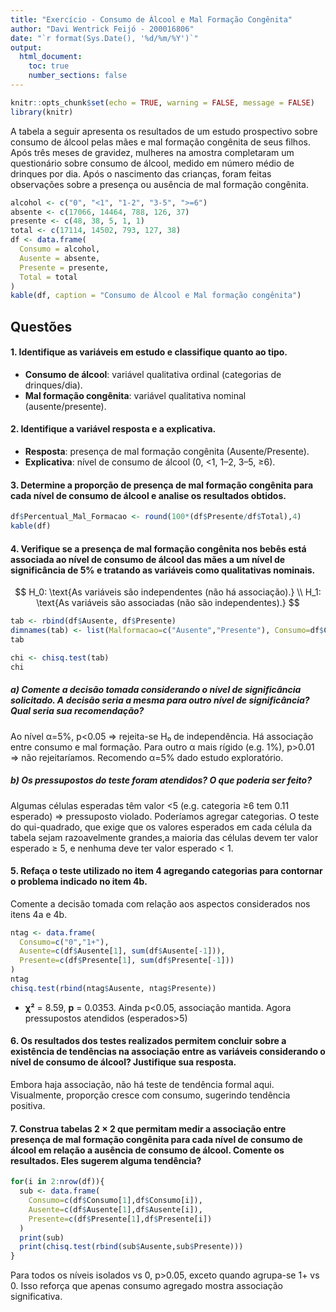 ```yaml
---
title: "Exercício - Consumo de Álcool e Mal Formação Congênita"
author: "Davi Wentrick Feijó - 200016806"
date: "`r format(Sys.Date(), '%d/%m/%Y')`"
output:
  html_document:
    toc: true
    number_sections: false
---
```


```r
knitr::opts_chunk$set(echo = TRUE, warning = FALSE, message = FALSE)
library(knitr)
```

A tabela a seguir apresenta os resultados de um estudo prospectivo sobre consumo de álcool pelas mães e mal formação congênita de seus filhos. Após três meses de gravidez, mulheres na amostra completaram um questionário sobre consumo de álcool, medido em número médio de drinques por dia. Após o nascimento das crianças, foram feitas observações sobre a presença ou ausência de mal formação congênita.

```r
alcohol <- c("0", "<1", "1-2", "3-5", ">=6")
absente <- c(17066, 14464, 788, 126, 37)
presente <- c(48, 38, 5, 1, 1)
total <- c(17114, 14502, 793, 127, 38)
df <- data.frame(
  Consumo = alcohol,
  Ausente = absente,
  Presente = presente,
  Total = total
)
kable(df, caption = "Consumo de Álcool e Mal formação congênita")
```

## Questões

#### 1. **Identifique as variáveis em estudo e classifique quanto ao tipo.**

- **Consumo de álcool**: variável qualitativa ordinal (categorias de drinques/dia).
- **Mal formação congênita**: variável qualitativa nominal (ausente/presente).

#### 2. **Identifique a variável resposta e a explicativa.**

- **Resposta**: presença de mal formação congênita (Ausente/Presente).
- **Explicativa**: nível de consumo de álcool (0, &lt;1, 1–2, 3–5, ≥6).

#### 3. **Determine a proporção de presença de mal formação congênita para cada nível de consumo de álcool e analise os resultados obtidos.**

```r
df$Percentual_Mal_Formacao <- round(100*(df$Presente/df$Total),4)
kable(df)
```

#### 4. **Verifique se a presença de mal formação congênita nos bebês está associada ao nível de consumo de álcool das mães a um nível de significância de 5% e tratando as variáveis como qualitativas nominais.**

$$
H_0: \text{As variáveis são independentes (não há associação).} \\
H_1: \text{As variáveis são associadas (não são independentes).}
$$

```r
tab <- rbind(df$Ausente, df$Presente)
dimnames(tab) <- list(Malformacao=c("Ausente","Presente"), Consumo=df$Consumo)
tab
```


```r
chi <- chisq.test(tab)
chi
```


##### a) Comente a decisão tomada considerando o nível de significância solicitado. A decisão seria a mesma para outro nível de significância? Qual seria sua recomendação?  

Ao nível α=5%, p<0.05 ⇒ rejeita-se H₀ de independência. Há associação entre consumo e mal formação.
Para outro α mais rígido (e.g. 1%), p>0.01 ⇒ não rejeitaríamos. Recomendo α=5% dado estudo exploratório.

##### b) Os pressupostos do teste foram atendidos? O que poderia ser feito?  

Algumas células esperadas têm valor <5 (e.g. categoria ≥6 tem 0.11 esperado) ⇒ pressuposto violado. Poderíamos agregar categorias. O teste do qui-quadrado, que exige que os valores esperados em cada célula da tabela sejam razoavelmente grandes,a maioria das células devem ter valor esperado ≥ 5, e nenhuma deve ter valor esperado < 1.

#### 5. **Refaça o teste utilizado no item 4 agregando categorias para contornar o problema indicado no item 4b.**  
Comente a decisão tomada com relação aos aspectos considerados nos itens 4a e 4b.  
   
```r
ntag <- data.frame(
  Consumo=c("0","1+"),
  Ausente=c(df$Ausente[1], sum(df$Ausente[-1])),
  Presente=c(df$Presente[1], sum(df$Presente[-1]))
)
ntag
chisq.test(rbind(ntag$Ausente, ntag$Presente))
```

- **χ²** = 8.59, **p** = 0.0353. Ainda p<0.05, associação mantida. Agora pressupostos atendidos (esperados>5)

#### 6. **Os resultados dos testes realizados permitem concluir sobre a existência de tendências na associação entre as variáveis considerando o nível de consumo de álcool? Justifique sua resposta.**

Embora haja associação, não há teste de tendência formal aqui. Visualmente, proporção cresce com consumo, sugerindo tendência positiva.

#### 7. **Construa tabelas 2 × 2 que permitam medir a associação entre presença de mal formação congênita para cada nível de consumo de álcool em relação a ausência de consumo de álcool. Comente os resultados. Eles sugerem alguma tendência?**

```r
for(i in 2:nrow(df)){
  sub <- data.frame(
    Consumo=c(df$Consumo[1],df$Consumo[i]),
    Ausente=c(df$Ausente[1],df$Ausente[i]),
    Presente=c(df$Presente[1],df$Presente[i])
  )
  print(sub)
  print(chisq.test(rbind(sub$Ausente,sub$Presente)))
}
```

Para todos os níveis isolados vs 0, p>0.05, exceto quando agrupa-se 1+ vs 0. Isso reforça que apenas consumo agregado mostra associação significativa.

